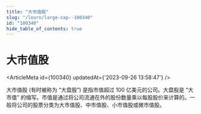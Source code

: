 ```yaml
---
title: "大市值股"
slug: "/learn/large-cap--100340"
id: "100340"
hide_table_of_contents: true
---
```



# 大市值股

<ArticleMeta id={100340} updatedAt={'2023-09-26 13:58:47'} />
<div className='border-solid border-b border-t-0 my-4 border-[var(--ifm-color-gray-300)]' />

大市值股 (有时被称为 “大盘股”) 是指市值超过 100 亿美元的公司。大盘股是 “大市值” 的缩写。市值是通过将公司流通在外的股份数量乘以每股股价来计算的。一般将公司的股票分类为大市值股、中市值股、小市值股或微市值股。
